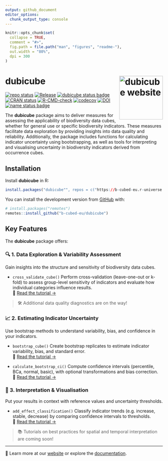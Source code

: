 ```yaml
---
output: github_document
editor_options: 
  chunk_output_type: console
---
```


<!-- README.md is generated from README.Rmd. Please edit that file -->

```r
knitr::opts_chunk$set(
  collapse = TRUE,
  comment = "#>",
  fig.path = file.path("man", "figures", "readme-"),
  out.width = "80%",
  dpi = 300
)
```

# dubicube <a href="https://b-cubed-eu.github.io/dubicube/"><img src="man/figures/logo.png" align="right" height="139" alt="dubicube website" /></a>

<!-- badges: start -->

[![repo status](https://www.repostatus.org/badges/latest/active.svg)](https://www.repostatus.org/#active)
[![Release](https://img.shields.io/github/release/b-cubed-eu/dubicube.svg)](https://github.com/b-cubed-eu/dubicube/releases)
[![dubicube status badge](https://b-cubed-eu.r-universe.dev/dubicube/badges/version)](https://b-cubed-eu.r-universe.dev/dubicube)
[![CRAN status](https://www.r-pkg.org/badges/version/dubicube)](https://CRAN.R-project.org/package=dubicube)
[![R-CMD-check](https://github.com/b-cubed-eu/dubicube/actions/workflows/check_on_different_r_os.yml/badge.svg)](https://github.com/b-cubed-eu/dubicube/actions/workflows/check_on_different_r_os.yml)
[![codecov](https://codecov.io/gh/b-cubed-eu/dubicube/branch/main/graph/badge.svg)](https://app.codecov.io/gh/b-cubed-eu/dubicube/)
[![DOI](https://zenodo.org/badge/DOI/10.5281/zenodo.14850237.svg)](https://doi.org/10.5281/zenodo.14850237)
[![name status badge](https://b-cubed-eu.r-universe.dev/badges/:name?color=6CDDB4)](https://b-cubed-eu.r-universe.dev/)

<!-- badges: end -->

The **dubicube** package aims to deliver measures for assessing the applicability of biodiversity data cubes, whether for general use or specific biodiversity indicators. These measures facilitate data exploration by providing insights into data quality and reliability. Additionally, the package includes functions for calculating indicator uncertainty using bootstrapping, as well as tools for interpreting and visualising uncertainty in biodiversity indicators derived from occurrence cubes. 

## Installation

Install **dubicube** in R:

```r
install.packages("dubicube"", repos = c("https://b-cubed-eu.r-universe.dev", "https://cloud.r-project.org"))
```

You can install the development version from [GitHub](https://github.com/) with:

``` r
# install.packages("remotes")
remotes::install_github("b-cubed-eu/dubicube")
```

## Key Features

The **dubicube** package offers:

### 🔍 1. Data Exploration & Variability Assessment

Gain insights into the structure and sensitivity of biodiversity data cubes.

* `cross_validate_cube()`
  Perform cross-validation (leave-one-out or k-fold) to assess group-level sensitivity of indicators and evaluate how individual categories influence results.\
  📘 [Read the tutorial →](https://b-cubed-eu.github.io/dubicube/articles/group-level-sensitivity.html)

> 🛠️ Additional data quality diagnostics are on the way!

### 📈 2. Estimating Indicator Uncertainty

Use bootstrap methods to understand variability, bias, and confidence in your indicators.

* `bootstrap_cube()`
  Create bootstrap replicates to estimate indicator variability, bias, and standard error.\
  📘 [Read the tutorial →](https://b-cubed-eu.github.io/dubicube/articles/bootstrap-method-cubes.html)

* `calculate_bootstrap_ci()`
  Compute confidence intervals (percentile, BCa, normal, basic), with optional transformations and bias correction.\
  📘 [Read the tutorial →](https://b-cubed-eu.github.io/dubicube/articles/bootstrap-interval-calculation.html)

### 🧠 3. Interpretation & Visualisation

Put your results in context with reference values and uncertainty thresholds.

* `add_effect_classification()`
  Classify indicator trends (e.g. increase, stable, decrease) by comparing confidence intervals to thresholds.\
  📘 [Read the tutorial →](https://b-cubed-eu.github.io/dubicube/articles/effect-classification.html)

> 📚 Tutorials on best practices for spatial and temporal interpretation are coming soon!

---

🔗 Learn more at our [website](https://b-cubed-eu.github.io/dubicube/) or explore the [documentation](https://b-cubed-eu.github.io/dubicube/reference/).
